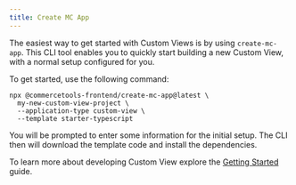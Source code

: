 ```yaml
---
title: Create MC App
---
```


The easiest way to get started with Custom Views is by using `create-mc-app`. This CLI tool enables you to quickly start building a new Custom View, with a normal setup configured for you.

To get started, use the following command:

```console noPromptLines="2-3"
npx @commercetools-frontend/create-mc-app@latest \
  my-new-custom-view-project \
  --application-type custom-view \
  --template starter-typescript
```

You will be prompted to enter some information for the initial setup. The CLI then will download the template code and install the dependencies.

To learn more about developing Custom View explore the [Getting Started](/getting-started) guide.
